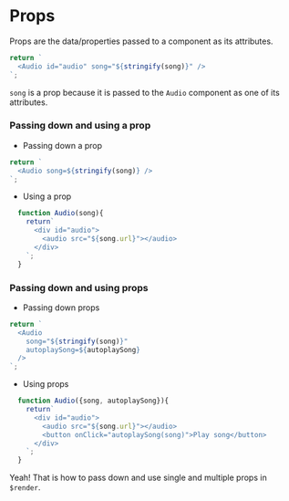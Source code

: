 # Props

Props are the data/properties passed to a component as its attributes.

```js {2} copy
return `
  <Audio id="audio" song="${stringify(song)}" />
`;
```

`song` is a prop because it is passed to the `Audio` component as one of its attributes. 

### Passing down and using a prop

* Passing down a prop

```js {2} copy
return `
  <Audio song=${stringify(song)} />
`;
```

* Using a prop

```js copy
  function Audio(song){
    return`
      <div id="audio">
        <audio src="${song.url}"></audio>
      </div>
    `;
  }
```

### Passing down and using props

* Passing down props

```js {3,4} copy
return `
  <Audio 
    song="${stringify(song)}"
    autoplaySong=${autoplaySong}
  />
`;
```

* Using props

```js {4,5} copy
  function Audio({song, autoplaySong}){
    return`
      <div id="audio">
        <audio src="${song.url}"></audio>
        <button onClick="autoplaySong(song)">Play song</button>
      </div>
    `;
  }
```

Yeah! That is how to pass down and use single and multiple props in `$render`.